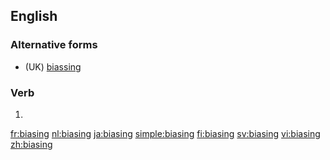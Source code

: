 ==English==

===Alternative forms===
* (UK) [[biassing]]

===Verb===
{{head|en}}

# {{present participle of|bias|lang=en}}

[[fr:biasing]]
[[nl:biasing]]
[[ja:biasing]]
[[simple:biasing]]
[[fi:biasing]]
[[sv:biasing]]
[[vi:biasing]]
[[zh:biasing]]